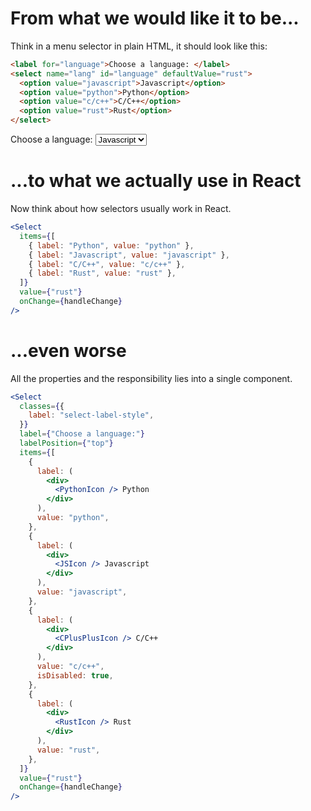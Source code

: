
# From what we would like it to be...

Think in a menu selector in plain HTML, it should look like this:

```html
<label for="language">Choose a language: </label>
<select name="lang" id="language" defaultValue="rust">
  <option value="javascript">Javascript</option>
  <option value="python">Python</option>
  <option value="c/c++">C/C++</option>
  <option value="rust">Rust</option>
</select>
```

<Playground>
  <label htmlFor="language">Choose a language: </label>
  <select name="lang" id="language" defaultValue="rust">
    <option value="javascript">Javascript</option>
    <option value="python">Python</option>
    <option value="c/c++">C/C++</option>
    <option value="rust">Rust</option>
  </select>
</Playground>

# ...to what we actually use in React

Now think about how selectors usually work in React.

```jsx
<Select
  items={[
    { label: "Python", value: "python" },
    { label: "Javascript", value: "javascript" },
    { label: "C/C++", value: "c/c++" },
    { label: "Rust", value: "rust" },
  ]}
  value={"rust"}
  onChange={handleChange}
/>
```

# ...even worse

All the properties and the responsibility lies into a single component.

```jsx
<Select
  classes={{
    label: "select-label-style",
  }}
  label={"Choose a language:"}
  labelPosition={"top"}
  items={[
    {
      label: (
        <div>
          <PythonIcon /> Python
        </div>
      ),
      value: "python",
    },
    {
      label: (
        <div>
          <JSIcon /> Javascript
        </div>
      ),
      value: "javascript",
    },
    {
      label: (
        <div>
          <CPlusPlusIcon /> C/C++
        </div>
      ),
      value: "c/c++",
      isDisabled: true,
    },
    {
      label: (
        <div>
          <RustIcon /> Rust
        </div>
      ),
      value: "rust",
    },
  ]}
  value={"rust"}
  onChange={handleChange}
/>
```
